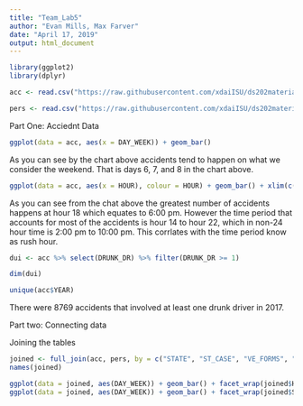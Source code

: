 ```yaml
---
title: "Team_Lab5"
author: "Evan Mills, Max Farver"
date: "April 17, 2019"
output: html_document
---
```


```r
library(ggplot2)
library(dplyr)

acc <- read.csv("https://raw.githubusercontent.com/xdaiISU/ds202materials/master/hwlabs/fars2017/accident.csv", stringsAsFactors = FALSE)
```

```r
pers <- read.csv("https://raw.githubusercontent.com/xdaiISU/ds202materials/master/hwlabs/fars2017/person.csv", stringsAsFactors = FALSE)
```

Part One: Acciednt Data
```r
ggplot(data = acc, aes(x = DAY_WEEK)) + geom_bar()
```

As you can see by the chart above accidents tend to happen on what we consider the weekend. That is days 6, 7, and 8 in the chart above.

```r
ggplot(data = acc, aes(x = HOUR), colour = HOUR) + geom_bar() + xlim(c(-1,25))
```

As you can see from the chat above the greatest number of accidents happens at hour 18 which equates to 6:00 pm. However the time period that accounts for most of the accidents is hour 14 to hour 22, which in non-24 hour time is 2:00 pm to 10:00 pm. This corrlates with the time period know as rush hour.

```r
dui <- acc %>% select(DRUNK_DR) %>% filter(DRUNK_DR >= 1)

dim(dui)

unique(acc$YEAR)
```

There were 8769 accidents that involved at least one drunk driver in 2017.


Part two: Connecting data

Joining the tables
```r
joined <- full_join(acc, pers, by = c("STATE", "ST_CASE", "VE_FORMS", "COUNTY", "DAY", "MONTH", "HOUR", "MINUTE", "RUR_URB", "FUNC_SYS","HARM_EV", "MAN_COLL"))
names(joined)
```

```r
ggplot(data = joined, aes(DAY_WEEK)) + geom_bar() + facet_wrap(joined$HOUR)
ggplot(data = joined, aes(DAY_WEEK)) + geom_bar() + facet_wrap(joined$SEX)
```